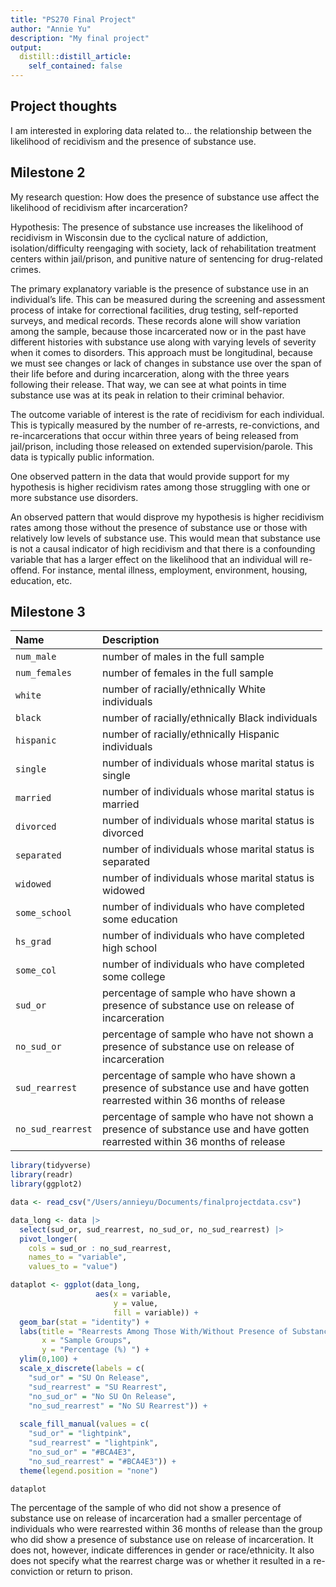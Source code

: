 ```yaml
---
title: "PS270 Final Project"
author: "Annie Yu"
description: "My final project"
output:
  distill::distill_article:
    self_contained: false
---
```




## Project thoughts

I am interested in exploring data related to...
the relationship between the likelihood of recidivism and the presence of substance use.  

## Milestone 2

My research question: How does the presence of substance use affect the likelihood of recidivism after incarceration?

Hypothesis: The presence of substance use increases the likelihood of recidivism in Wisconsin due to the cyclical nature of addiction, isolation/difficulty reengaging with society, lack of rehabilitation treatment centers within jail/prison, and punitive nature of sentencing for drug-related crimes.

The primary explanatory variable is the presence of substance use in an individual's life. This can be measured during the screening and assessment process of intake for correctional facilities, drug testing, self-reported surveys, and medical records. These records alone will show variation among the sample, because those incarcerated now or in the past have different histories with substance use along with varying levels of severity when it comes to disorders. This approach must be longitudinal, because we must see changes or lack of changes in substance use over the span of their life before and during incarceration, along with the three years following their release. That way, we can see at what points in time substance use was at its peak in relation to their criminal behavior. 

The outcome variable of interest is the rate of recidivism for each individual. This is typically measured by the number of re-arrests, re-convictions, and re-incarcerations that occur within three years of being released from jail/prison, including those released on extended supervision/parole. This data is typically public information. 

One observed pattern in the data that would provide support for my hypothesis is higher recidivism rates among those struggling with one or more substance use disorders. 

An observed pattern that would disprove my hypothesis is higher recidivism rates among those without the presence of substance use or those with relatively low levels of substance use. This would mean that substance use is not a causal indicator of high recidivism and that there is a confounding variable that has a larger effect on the likelihood that an individual will re-offend. For instance, mental illness, employment, environment, housing, education, etc. 

## Milestone 3

-------------------- -----------------------------------------------------------
 Name                 Description
 -------------------- ----------------------------------------------------------
 `num_male`           number of males in the full sample

 `num_females`        number of females in the full sample

 `white`              number of racially/ethnically White individuals

 `black`              number of racially/ethnically Black individuals
 
 `hispanic`           number of racially/ethnically Hispanic individuals
 
 `single`             number of individuals whose marital status is single
 
 `married `           number of individuals whose marital status is married
 
 `divorced`           number of individuals whose marital status is divorced
 
 `separated`          number of individuals whose marital status is separated
 
 `widowed`            number of individuals whose marital status is widowed
 
 `some_school`        number of individuals who have completed some education
 
 `hs_grad`            number of individuals who have completed high school
 
 `some_col`           number of individuals who have completed some college
 
 `sud_or`             percentage of sample who have shown a presence of substance use on release of incarceration
 
 `no_sud_or`          percentage of sample who have not shown a presence of substance use on release of incarceration

 `sud_rearrest`       percentage of sample who have shown a presence of substance use and have gotten rearrested within 36 months of release
 
 `no_sud_rearrest`    percentage of sample who have not shown a presence of substance use and have gotten rearrested within 36 months of release
 
--------------------------------------------------------------------------------

```r
library(tidyverse)
library(readr)
library(ggplot2)
```


```r
data <- read_csv("/Users/annieyu/Documents/finalprojectdata.csv")

data_long <- data |>
  select(sud_or, sud_rearrest, no_sud_or, no_sud_rearrest) |>
  pivot_longer(
    cols = sud_or : no_sud_rearrest,
    names_to = "variable",
    values_to = "value")

dataplot <- ggplot(data_long, 
                   aes(x = variable,
                       y = value,
                       fill = variable)) +
  geom_bar(stat = "identity") +
  labs(title = "Rearrests Among Those With/Without Presence of Substance Use", 
       x = "Sample Groups", 
       y = "Percentage (%) ") + 
  ylim(0,100) + 
  scale_x_discrete(labels = c(
    "sud_or" = "SU On Release",
    "sud_rearrest" = "SU Rearrest",
    "no_sud_or" = "No SU On Release", 
    "no_sud_rearrest" = "No SU Rearrest")) +
  
  scale_fill_manual(values = c(
    "sud_or" = "lightpink",
    "sud_rearrest" = "lightpink",
    "no_sud_or" = "#BCA4E3",
    "no_sud_rearrest" = "#BCA4E3")) +
  theme(legend.position = "none")

dataplot
```

The percentage of the sample of who did not show a presence of substance use on release of incarceration had a smaller percentage of individuals who were rearrested within 36 months of release than the group who did show a presence of substance use on release of incarceration. It does not, however, indicate differences in gender or race/ethnicity. It also does not specify what the rearrest charge was or whether it resulted in a re-conviction or return to prison. 


